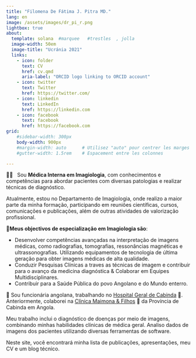 ```yaml
---
title: "Filomena De Fátima J. Pitra MD."
lang: en
image: /assets/images/dr_pi_r.png 
lightbox: true
about:
  template: solana  #marquee   #trestles  , jolla
  image-width: 50em
  image-title: "Ucránia 2021"
  links:
    - icon: folder
      text: CV 
      href: cv.qmd
      aria-label: "ORCID logo linking to ORCID account"
    - icon: twitter
      text: Twitter
      href: https://twitter.com/
    - icon: linkedin
      text: LinkedIn
      href: https://linkedin.com
    - icon: facebook
      text: facebook
      href: https://facebook.com
grid:
    #sidebar-width: 300px
    body-width: 900px
    #margin-width: auto      # Utilisez "auto" pour centrer les marges
    #gutter-width: 1.5rem    # Espacement entre les colonnes

---
```



👩‍⚕️   Sou **Médica Interna em Imagiologia**, com conhecimentos e competências para abordar pacientes com diversas patologias e realizar técnicas de diagnóstico.
 
Atualmente, estou no Departamento de Imagiologia, onde realizo a maior parte da minha formação, participando em reuniões científicas, cursos, comunicações e publicações, além de outras atividades de valorização profissional.

📌**Meus objectivos de especialização em Imagiologia são**:

-   Desenvolver competências avançadas na interpretação de imagens médicas, como radiografias, tomografias, ressonâncias magnéticas e ultrassonografias. Utilizando equipamentos de tecnologia de última geração para obter imagens médicas de alta qualidade.
-   Conduzir Pesquisas Clínicas a traves as técnicas de imagem e contribuir para o avanço da medicina diagnóstica & Colaborar em Equipes Multidisciplinares.
-   Contribuir para a Saúde Pública do povo Angolano e do Mundo enterro.

👜 Sou funcionária angolana, trabalhando no [Hospital Geral de Cabinda]() 💝. Anteriormente, colaborei na  [Clínica Maimona & Filhos](https://clinicamaimona.com/) 💚 da Província de Cabinda em Angola.

Meu trabalho inclui o diagnóstico de doenças por meio de imagens, combinando minhas habilidades clínicas de médica geral. Analiso dados de imagens dos pacientes utilizando diversas ferramentas de software.

Neste site, você encontrará minha lista de publicações, apresentações, meu CV e um blog técnico.
 
